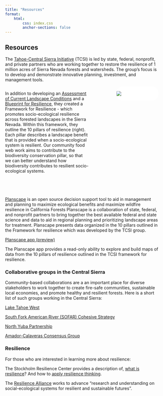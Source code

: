 ```yaml
---
title: "Resources"
format: 
    html:
        css: index.css
        anchor-sections: false
---
```


```{=html}
<style>
    .imgcap {
        background-color: white;
        border-radius: 20px;
        border: 1px solid white;
        overflow: hidden;
    }
</style>
```
## Resources
The [Tahoe-Central Sierra Initiative](https://storymaps.arcgis.com/stories/df5a84c6ecd34f88a99328962eb33080) (TCSI) is led by state, federal, nonprofit, and private partners who are working together to restore the resilience of 1 million acres of Sierra Nevada forests and watersheds. The group's focus is to develop and demonstrate innovative planning, investment, and management tools.

::: columns
::: {.column width="60%"}
In addition to developing an [Assessment of Current Landscape Conditions](https://www.fs.usda.gov/research/psw/understory/assessment-current-landscape-conditions-tahoe-central-sierra-initiative) and a [Blueprint for Resilience](https://www.fs.usda.gov/research/psw/understory/blueprint-resilience-tahoe-central-sierra-initiative), they created a Framework for Resilience - which promotes socio-ecological resilience across forested landscapes in the Sierra Nevada. Within this framework, they outline the 10 pillars of resilience (right). Each pillar describes a landscape benefit that is provided when a socio-ecological system is resilient. Our community food web work aims to contribute to the biodiversity conservation pillar, so that we can better understand how biodiversity contributes to resilient socio-ecological systems.
:::

::: {.column width="10%"}
:::

::: {.column width="30%"}
::: imgcap
![](https://sierranevada.ca.gov/wp-content/uploads/sites/326/2021/03/TCSI-Pillars.jpg)
:::
:::
:::

<br> <br>


[Planscape](https://www.planscape.org/ "A decision support tool for planning to maximize wildfire resilience and ecological benefits") is an open source decision support tool to aid in management and planning to maximize ecological benefits and maximize wildfire resilience in California Forests Planscape is a collaboration of state, federal, and nonprofit partners to bring together the best available federal and state science and data to aid in regional planning and prioritizing landscape areas for treatment. Planscape presents data organized in the 10 pillars outlined in the Framework for resilience which was developed by the TCSI group.

[Planscape app (preview)](https://app.planscape.org/map)

The Planscape app provides a read-only ability to explore and build maps of data from the 10 pillars of resilience outlined in the TCSI framework for resilience.

### Collaborative groups in the Central Sierra

Community-based collaborations are a an important place for diverse stakeholders to work together to create fire-safe communities, sustainable local economies, and promote healthy and resilient forests. Here is a short list of such groups working in the Central Sierra:

[Lake Tahoe West](https://www.nationalforests.org/regional-programs/california-program/laketahoewest)

[South Fork American River (SOFAR) Cohesive Strategy](https://www.sofarcohesivestrategy.org/)

[North Yuba Partnership](https://www.yubaforest.org)

[Amador-Calaveras Consensus Group](https://www.acconsensus.org/)

### Resilience

For those who are interested in learning more about resilience: 

The Stockholm Resilience Center provides a description of, [what is resilience](https://www.stockholmresilience.org/research/research-news/2015-02-19-what-is-resilience.html)? And how to [apply resilience thinking](https://www.stockholmresilience.org/download/18.10119fc11455d3c557d6928/1459560241272/SRC%20Applying%20Resilience%20final.pdf). 

The [Resilience Alliance](https://www.resalliance.org/) works to advance "research and understanding on social-ecological systems for resilient and sustainable futures".

